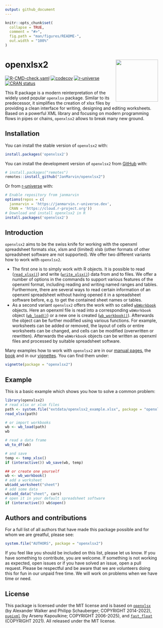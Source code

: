 ```yaml
---
output: github_document
---
```


<!-- README.md is generated from README.Rmd. Please edit that file -->

```r
knitr::opts_chunk$set(
  collapse = TRUE,
  comment = "#>",
  fig.path = "man/figures/README-",
  out.width = "100%"
)
```

# openxlsx2 <img src="man/figures/logo.png" align="right" height="139" />

<!-- badges: start -->
[![R-CMD-check.yaml](https://github.com/JanMarvin/openxlsx2/actions/workflows/check-standard.yaml/badge.svg)](https://github.com/JanMarvin/openxlsx2/actions/workflows/check-standard.yaml)
[![codecov](https://codecov.io/gh/JanMarvin/openxlsx2/branch/main/graph/badge.svg?token=HEZ7rXcZNq)](https://app.codecov.io/gh/JanMarvin/openxlsx2)
[![r-universe](https://janmarvin.r-universe.dev/badges/openxlsx2)](https://janmarvin.r-universe.dev/openxlsx2)
[![CRAN status](https://www.r-pkg.org/badges/version/openxlsx2)](https://cran.r-project.org/package=openxlsx2)
<!-- badges: end -->

This R package is a modern reinterpretation of the widely used popular `openxlsx` package.
Similar to its predecessor, it simplifies the creation of xlsx files by providing a clean interface for writing, designing and editing worksheets.
Based on a powerful XML library and focusing on modern programming flows in pipes or chains, `openxlsx2` allows to break many new ground.

## Installation

You can install the stable version of `openxlsx2` with:

``` r
install.packages('openxlsx2')
```

You can install the development version of `openxlsx2` from [GitHub](https://github.com/) with:

``` r
# install.packages("remotes")
remotes::install_github("JanMarvin/openxlsx2")
```

Or from [r-universe](https://janmarvin.r-universe.dev/openxlsx2) with:
```R
# Enable repository from janmarvin
options(repos = c(
  janmarvin = 'https://janmarvin.r-universe.dev',
  CRAN = 'https://cloud.r-project.org'))
# Download and install openxlsx2 in R
install.packages('openxlsx2')
```

## Introduction

`openxlsx2` aims to be the swiss knife for working with the openxml spreadsheet formats xlsx, xlsm and (limited) xlsb (other formats of other spreadsheet software are not supported). We offer two different variants how to work with `openxlsx2`.

* The first one is to simply work with R objects. It is possible to read ([`read_xlsx()`](https://janmarvin.github.io/openxlsx2/reference/wb_to_df.html)) and write ([`write_xlsx()`](https://janmarvin.github.io/openxlsx2/reference/write_xlsx.html)) data from and to files. We offer a number of options in the commands to support various features of the openxml format, including reading and writing named ranges and tables. Furthermore, there are several ways to read certain information of an openxml spreadsheet without having opened it in a spreadsheet software before, e.g. to get the contained sheet names or tables.
* As a second variant `openxlsx2` offers the work with so called [`wbWorkbook`](https://janmarvin.github.io/openxlsx2/reference/wbWorkbook.html) objects. Here an openxml file is read into a corresponding `wbWorkbook` object ([`wb_load()`](https://janmarvin.github.io/openxlsx2/reference/wb_load.html)) or a new one is created ([`wb_workbook()`](https://janmarvin.github.io/openxlsx2/reference/wb_workbook.html)). Afterwards the object can be further modified using various functions. For example, worksheets can be added or removed, the layout of cells or entire worksheets can be changed, and cells can be modified (overwritten or rewritten). Afterwards the `wbWorkbook` objects can be written as openxml files and processed by suitable spreadsheet software.

Many examples how to work with `openxlsx2` are in our [manual pages](https://janmarvin.github.io/openxlsx2/reference/index.html), the [book](https://janmarvin.github.io/ox2-book/) and in our [vignettes](https://janmarvin.github.io/openxlsx2/articles/). You can find them under:

```r
vignette(package = "openxlsx2")
```

## Example

This is a basic example which shows you how to solve a common problem:

```r
library(openxlsx2)
# read xlsx or xlsm files
path <- system.file("extdata/openxlsx2_example.xlsx", package = "openxlsx2")
read_xlsx(path)

# or import workbooks
wb <- wb_load(path)
wb

# read a data frame
wb_to_df(wb)

# and save
temp <- temp_xlsx()
if (interactive()) wb_save(wb, temp)

## or create one yourself
wb <- wb_workbook()
# add a worksheet
wb$add_worksheet("sheet")
# add some data
wb$add_data("sheet", cars)
# open it in your default spreadsheet software
if (interactive()) wb$open()
```

## Authors and contributions

For a full list of all authors that have made this package possible and for whom we are greatful, please see:

```r
system.file("AUTHORS", package = "openxlsx2")
```

If you feel like you should be included on this list, please let us know.
If you have something to contribute, you are welcome.
If something is not working as expected, open issues or if you have solved an issue, open a pull request.
Please be respectful and be aware that we are volunteers doing this for fun in our unpaid free time.
We will work on problems when we have time or need.


## License

This package is licensed under the MIT license and is based on [`openxlsx`](https://github.com/ycphs/openxlsx) (by Alexander Walker and Philipp Schauberger; COPYRIGHT 2014-2022), [`pugixml`](https://github.com/zeux/pugixml) (by Arseny Kapoulkine; COPYRIGHT 2006-2025), and [`fast_float`](https://github.com/fastfloat/fast_float) (COPYRIGHT 2021). All released under the MIT license.
